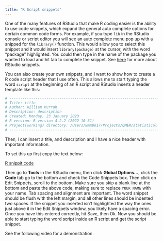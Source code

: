 ```yaml
---
title: "R Script snippets"
---
```


One of the many features of RStudio that make R coding easier is the ability to use code snippets, which expand the general auto complete options for certain common code forms.
For example, if you type `lib` in the RStudio console or script editor you will see an auto complete menu pop up with a snipped for the `library()` function. 
This would allow you to select this snippet and it would insert `library(package)` at the cursor, with the word "package" highlighted. 
You could then type in the name of the package you wanted to load and hit tab to complete the snippet. 
See [here](https://support.posit.co/hc/en-us/articles/204463668-Code-Snippets-in-the-RStudio-IDE) for more about RStudio snippets.

You can also create your own snippets, and I want to show how to create a R code script header that I use often.
This allows me to start typing the word `script` at the beginning of an R script and RStudio inserts a header template like this:

```r
# -----------------------------------------------------------------------
# Title: title
# Author: William Murrah
# Description: description
# Created: Monday, 23 January 2023
# R version: R version 4.2.2 (2022-10-31)
# Project(working) directory: /Users/wmm0017/Projects/QMER/statistical-thinking
# -----------------------------------------------------------------------

```

Then, I can insert a title, and description and I have a nice header with important information.

To set this up first copy the text below:

[R snippit code](https://raw.githubusercontent.com/auqmer/statistical-thinking/main/code/snippet.txt)


Then go to **Tools** in the RStudio menu, then click **Global Options...**, click the  **Code** tab go to the bottom and check the Code Snippets box.
Then click on Edit Snippets, scroll to the bottom.
Make sure you skip a blank line at the bottom and paste the above code, making sure to replace `YOUR NAME` with your name. 
Tab spacing and alignment are important.
The word snippet should be flush with the left margin, and all other lines should be indented two spaces.
If the snippet you inserted isn't highlighted the way the ones just above it in the Edit Snippets window, you likely have a spacing error.
Once you have this entered correctly, hit Save, then Ok.
Now you should be able to start typing the word script inside an R script and get the script snippet.

See the following video for a demonstration:


